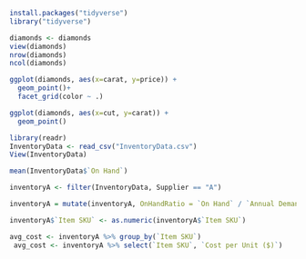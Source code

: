 ```{r}
install.packages("tidyverse")
library("tidyverse")

diamonds <- diamonds
view(diamonds)
nrow(diamonds)
ncol(diamonds)
```
```{r}
ggplot(diamonds, aes(x=carat, y=price)) + 
  geom_point()+
  facet_grid(color ~ .)
```
```{r}
ggplot(diamonds, aes(x=cut, y=carat)) + 
  geom_point()
```

```{r}
library(readr)
InventoryData <- read_csv("InventoryData.csv")
View(InventoryData)

mean(InventoryData$`On Hand`)

inventoryA <- filter(InventoryData, Supplier == "A")

inventoryA = mutate(inventoryA, OnHandRatio = `On Hand` / `Annual Demand`)
```

```{r}
inventoryA$`Item SKU` <- as.numeric(inventoryA$`Item SKU`)

avg_cost <- inventoryA %>% group_by(`Item SKU`)
 avg_cost <- inventoryA %>% select(`Item SKU`, `Cost per Unit ($)`)

```

